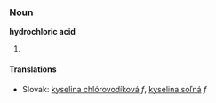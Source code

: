 ===Noun===
'''hydrochloric acid'''

#

====Translations====
*Slovak: [[kyselina chlórovodíková]] ''f'', [[kyselina soľná]] ''f''

{{msg:stub}}